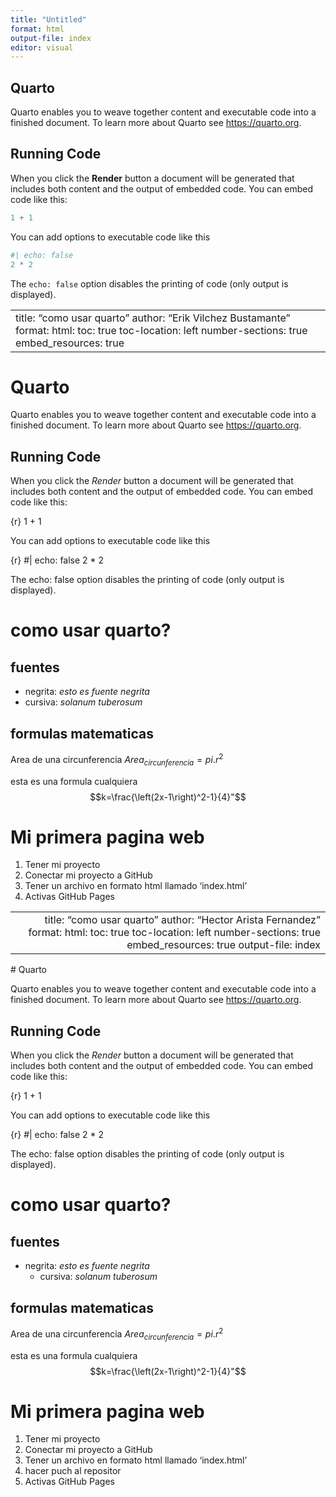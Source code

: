 ```yaml
---
title: "Untitled"
format: html
output-file: index
editor: visual
---
```


## Quarto

Quarto enables you to weave together content and executable code into a finished document. To learn more about Quarto see <https://quarto.org>.

## Running Code

When you click the **Render** button a document will be generated that includes both content and the output of embedded code. You can embed code like this:

```r
1 + 1
```

You can add options to executable code like this

```r
#| echo: false
2 * 2
```

The `echo: false` option disables the printing of code (only output is displayed).

|                                                                                                                                                    |
|------------------------------------------------------------------------|
| title: "como usar quarto" author: "Erik Vilchez Bustamante" format: html: toc: true toc-location: left number-sections: true embed_resources: true |

# Quarto

Quarto enables you to weave together content and executable code into a finished document. To learn more about Quarto see <https://quarto.org>.

## Running Code

When you click the *Render* button a document will be generated that includes both content and the output of embedded code. You can embed code like this:

{r} 1 + 1

You can add options to executable code like this

{r} #\| echo: false 2 \* 2

The echo: false option disables the printing of code (only output is displayed).

# como usar quarto?

## fuentes

-   negrita: *esto es fuente negrita*
-   cursiva: *solanum tuberosum*

## formulas matematicas

Area de una circunferencia $Area_{circunferencia}=pi.r^2$

esta es una formula cualquiera $$k=\frac{\left(2x-1\right)^2-1}{4}"$$

# Mi primera pagina web

1.  Tener mi proyecto
2.  Conectar mi proyecto a GitHub
3.  Tener un archivo en formato html llamado 'index.html'
4.  Activas GitHub Pages

|                                                                                                                                                                       |
|-----------------------------------------------------------------------:|
| title: "como usar quarto" author: "Hector Arista Fernandez" format: html: toc: true toc-location: left number-sections: true embed_resources: true output-file: index |

\# Quarto

Quarto enables you to weave together content and executable code into a finished document. To learn more about Quarto see <https://quarto.org>.

## Running Code

When you click the *Render* button a document will be generated that includes both content and the output of embedded code. You can embed code like this:

{r} 1 + 1

You can add options to executable code like this

{r} #\| echo: false 2 \* 2

The echo: false option disables the printing of code (only output is displayed).

# como usar quarto?

## fuentes

-   negrita: *esto es fuente negrita*
    -   cursiva: *solanum tuberosum*

## formulas matematicas

Area de una circunferencia $Area_{circunferencia}=pi.r^2$

esta es una formula cualquiera $$k=\frac{\left(2x-1\right)^2-1}{4}"$$

# Mi primera pagina web

1.  Tener mi proyecto
2.  Conectar mi proyecto a GitHub
3.  Tener un archivo en formato html llamado 'index.html'
4.  hacer puch al repositor
5.  Activas GitHub Pages
